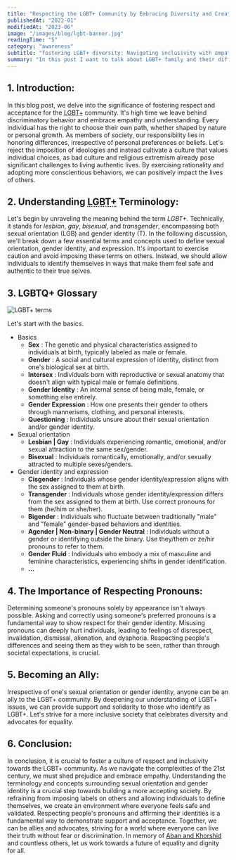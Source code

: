 ```yaml
---
title: "Respecting the LGBT+ Community by Embracing Diversity and Creating Inclusive Spaces"
publishedAt: "2022-01"
modifiedAt: "2023-06"
image: "/images/blog/lgbt-banner.jpg"
readingTime: "5"
category: "awareness"
subtitle: "fostering LGBT+ diversity: Navigating inclusivity with empathy and understanding for a better future."
summary: "In this post I want to talk about LGBT+ family and their difficulties in our society."
---
```


## 1. Introduction:

In this blog post, we delve into the significance of fostering respect and
acceptance for the <abbr title="Lesbian, Gay, Bisexual, Transgender, ...">LGBT+</abbr> community.
It's high time we leave behind discriminatory behavior and embrace empathy and understanding.
Every individual has the right to choose their own path, whether shaped by nature
or personal growth. As members of society, our responsibility lies in honoring differences,
irrespective of personal preferences or beliefs. Let's reject the imposition of ideologies
and instead cultivate a culture that values individual choices, as bad culture and
religious extremism already pose significant challenges to living authentic lives.
By exercising rationality and adopting more conscientious behaviors, we can positively
impact the lives of others.

## 2. Understanding <abbr title="Lesbian, Gay, Bisexual, Transgender, ...">**LGBT+**</abbr> Terminology:

Let's begin by unraveling the meaning behind the term _LGBT+_.
Technically, it stands for _lesbian_, _gay_, _bisexual_, and _transgender_, encompassing both sexual orientation (LGB) and gender identity (T).
In the following discussion, we'll break down a few essential terms and concepts used to define sexual orientation, gender identity, and expression.
It's important to exercise caution and avoid imposing these terms on others.
Instead, we should allow individuals to identify themselves in ways that make them feel safe and authentic to their true selves.

## 3. LGBTQ+ Glossary

<Div
  position="relative"
  height="min(70vw, 500px)"
  width="100%"
  curve="sm"
  overflow="hidden"
  my="4"
>
  <Image
    src="/images/blog/lgbtqia+.jpg"
    layout="fill"
    fit="contain"
    alt="LGBT+ terms"
  />
</Div>

Let's start with the basics.

- Basics
  - **Sex** : The genetic and physical characteristics assigned to individuals at birth, typically labeled as male or female.
  - **Gender** : A social and cultural expression of identity, distinct from one's biological sex at birth.
  - **Intersex** : Individuals born with reproductive or sexual anatomy that doesn't align with typical male or female definitions.
  - **Gender Identity** : An internal sense of being male, female, or something else entirely.
  - **Gender Expression** : How one presents their gender to others through mannerisms, clothing, and personal interests.
  - **Questioning** : Individuals unsure about their sexual orientation and/or gender identity.
- Sexual orientation
  - **Lesbian | Gay** : Individuals experiencing romantic, emotional, and/or sexual attraction to the same sex/gender.
  - **Bisexual** : Individuals romantically, emotionally, and/or sexually attracted to multiple sexes/genders.
- Gender identity and expression
  - **Cisgender** : Individuals whose gender identity/expression aligns with the sex assigned to them at birth.
  - **Transgender** : Individuals whose gender identity/expression differs from the sex assigned to them at birth. Use correct pronouns for them (he/him or she/her).
  - **Bigender** : Individuals who fluctuate between traditionally "male" and "female" gender-based behaviors and identities.
  - **Agender | Non-binary | Gender Neutral** : Individuals without a gender or identifying outside the binary. Use they/them or ze/hir pronouns to refer to them.
  - **Gender Fluid** : Individuals who embody a mix of masculine and feminine characteristics, experiencing shifts in gender identification.
  - **...**

## 4. The Importance of Respecting Pronouns:

Determining someone's pronouns solely by appearance isn't always possible.
Asking and correctly using someone's preferred pronouns is a fundamental way to show respect for their gender identity.
Misusing pronouns can deeply hurt individuals, leading to feelings of disrespect, invalidation, dismissal, alienation, and dysphoria.
Respecting people's differences and seeing them as they wish to be seen, rather than through societal expectations, is crucial.

## 5. Becoming an Ally:

Irrespective of one's sexual orientation or gender identity, anyone can be an ally to the LGBT+ community.
By deepening our understanding of LGBT+ issues, we can provide support and solidarity to those who identify as LGBT+.
Let's strive for a more inclusive society that celebrates diversity and advocates for equality.

## 6. Conclusion:

In conclusion, it is crucial to foster a culture of respect and inclusivity towards the LGBT+ community.
As we navigate the complexities of the 21st century, we must shed prejudice and embrace empathy.
Understanding the terminology and concepts surrounding sexual orientation
and gender identity is a crucial step towards building a more accepting society.
By refraining from imposing labels on others and allowing individuals to define themselves,
we create an environment where everyone feels safe and validated.
Respecting people's pronouns and affirming their identities is a fundamental way to demonstrate support and acceptance.
Together, we can be allies and advocates, striving for a world where everyone can live their truth without fear or discrimination.
In memory of [Aban and Khorshid](https://www.imdb.com/title/tt3201792/) and countless others, let us work towards a future of equality and dignity for all.
